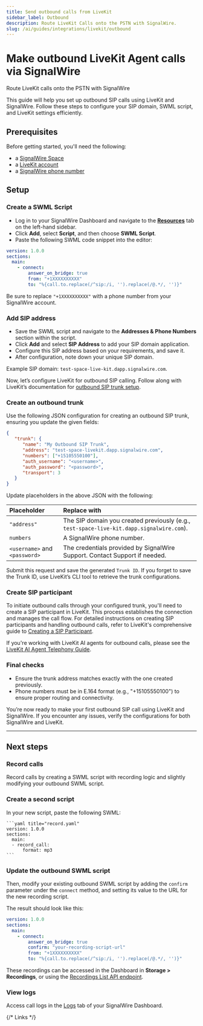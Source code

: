 ```yaml
---
title: Send outbound calls from LiveKit
sidebar_label: Outbound
description: Route LiveKit Calls onto the PSTN with SignalWire.
slug: /ai/guides/integrations/livekit/outbound
---
```



# Make outbound LiveKit Agent calls via SignalWire

<Subtitle>Route LiveKit calls onto the PSTN with SignalWire</Subtitle>

This guide will help you set up outbound SIP calls using LiveKit and SignalWire.
Follow these steps to configure your SIP domain, SWML script, and LiveKit settings efficiently.

## Prerequisites

Before getting started, you'll need the following:

  - a [SignalWire Space][signup]
  - a [LiveKit account][livekit]
  - a [SignalWire phone number][buy-phone]

## Setup

<Steps>

### Create a SWML Script

<CreateSWML/>

  - Log in to your SignalWire Dashboard and navigate to the [**Resources**](https://my.signalwire.com/?page=resources) tab on the left-hand sidebar.
  - Click **Add**, select **Script**, and then choose **SWML Script**.
  - Paste the following SWML code snippet into the editor:

```yaml title="SWML"
version: 1.0.0
sections:
  main:
    - connect:
        answer_on_bridge: true
        from: "+1XXXXXXXXXX"
        to: "%{call.to.replace(/^sip:/i, '').replace(/@.*/, '')}"
```

Be sure to replace `"+1XXXXXXXXXX"` with a phone number from your SignalWire account.

### Add SIP address

  - Save the SWML script and navigate to the **Addresses & Phone Numbers** section within the script.
  - Click **Add** and select **SIP Address** to add your SIP domain application.
  - Configure this SIP address based on your requirements, and save it.
  - After configuration, note down your unique SIP domain.

   Example SIP domain: `test-space-live-kit.dapp.signalwire.com`.

</Steps>

Now, let’s configure LiveKit for outbound SIP calling. 
Follow along with LiveKit’s documentation for [outbound SIP trunk setup](https://docs.livekit.io/sip/trunk-outbound/).

<Steps>

### Create an outbound trunk

Use the following JSON configuration for creating an outbound SIP trunk, ensuring you update the given fields:

```json
{
   "trunk": {
      "name": "My Outbound SIP Trunk",
      "address": "test-space-livekit.dapp.signalwire.com",
      "numbers": ["+15105550100"],
      "auth_username": "<username>",
      "auth_password": "<password>",
      "transport": 3
   }
}
```

Update placeholders in the above JSON with the following:

| Placeholder | Replace with |
| :---------- | :----------- |
| `"address"` | The SIP domain you created previously (e.g., `test-space-live-kit.dapp.signalwire.com`). |
| `numbers`   | A SignalWire phone number.                                                               |
| `<username>` and `<password>` | The credentials provided by SignalWire Support. Contact Support if needed. |

Submit this request and save the generated `Trunk ID`. 
If you forget to save the Trunk ID, use LiveKit’s CLI tool to retrieve the trunk configurations.

### Create SIP participant

To initiate outbound calls through your configured trunk, you'll need to create a SIP participant in LiveKit. 
This process establishes the connection and manages the call flow. 
For detailed instructions on creating SIP participants and handling outbound calls, 
refer to LiveKit's comprehensive guide to
[Creating a SIP Participant](https://docs.livekit.io/sip/outbound-calls/#creating-a-sip-participant).

If you're working with LiveKit AI agents for outbound calls, please see
the [LiveKit AI Agent Telephony Guide](https://docs.livekit.io/agents/start/telephony/).

### Final checks
- Ensure the trunk address matches exactly with the one created previously.
- Phone numbers must be in E.164 format (e.g., "+15105550100") to ensure proper routing and connectivity.

</Steps>

You’re now ready to make your first outbound SIP call using LiveKit and SignalWire. 
If you encounter any issues, verify the configurations for both SignalWire and LiveKit.

---

## Next steps

### Record calls

Record calls by creating a SWML script with recording logic and slightly modifying your outbound SWML script.

<Steps>

### Create a second script

In your new script, paste the following SWML:

	```yaml title="record.yaml"
	version: 1.0.0
	sections:
	  main:
	  - record_call:
	      format: mp3
	```

### Update the outbound SWML script

Then, modify your existing outbound SWML script by adding the `confirm` parameter under the `connect` method,
and setting its value to the URL for the new recording script.

The result should look like this:

```yaml title="outbound.yaml"
version: 1.0.0
sections:
  main:
    - connect:
        answer_on_bridge: true
        confirm: "your-recording-script-url"
        from: "+1XXXXXXXXXX"
        to: "%{call.to.replace(/^sip:/i, '').replace(/@.*/, '')}"
```

</Steps>

These recordings can be accessed in the Dashboard in **Storage > Recordings**,
or using the 
[Recordings List API endpoint](/rest/signalwire-rest/endpoints/space/recordings-list).

### View logs

Access call logs in the 
[Logs](https://my.signalwire.com/?page=logs)
tab of your SignalWire Dashboard.

{/* Links */}

[signup]: https://signalwire.com/signup "Sign up for a SignalWire Space."
[livekit]: https://cloud.livekit.io/login "Sign up for a LiveKit account."
[buy-phone]: /platform/phone-numbers/getting-started/buying-a-phone-number/ "Buy a phone number in the SignalWire dashboard."
